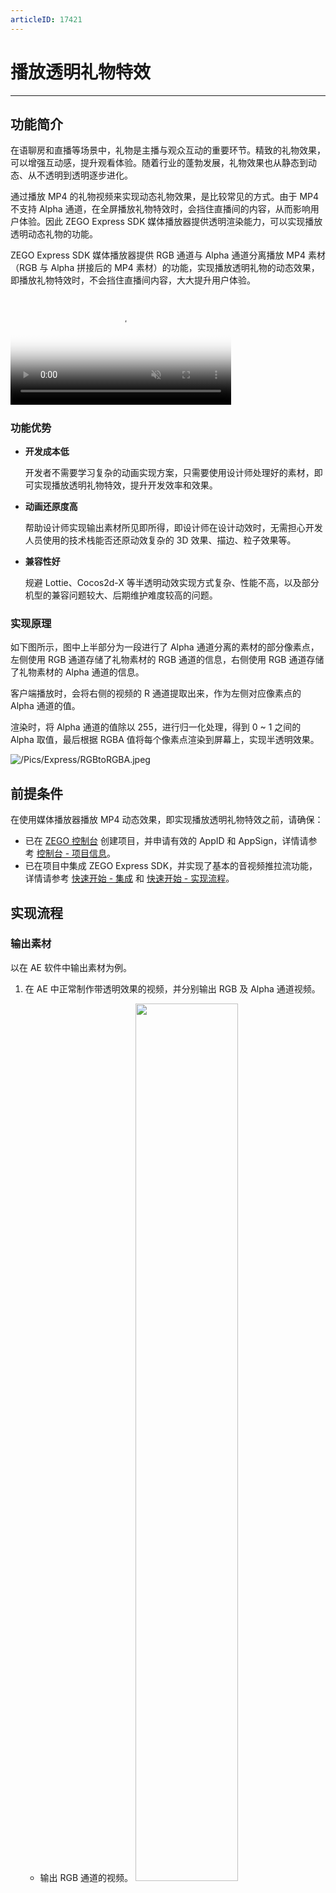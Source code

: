```yaml
---
articleID: 17421
---
```

# 播放透明礼物特效

- - -

## 功能简介

在语聊房和直播等场景中，礼物是主播与观众互动的重要环节。精致的礼物效果，可以增强互动感，提升观看体验。随着行业的蓬勃发展，礼物效果也从静态到动态、从不透明到透明逐步进化。

通过播放 MP4 的礼物视频来实现动态礼物效果，是比较常见的方式。由于 MP4 不支持 Alpha 通道，在全屏播放礼物特效时，会挡住直播间的内容，从而影响用户体验。因此 ZEGO Express SDK 媒体播放器提供透明渲染能力，可以实现播放透明动态礼物的功能。

ZEGO Express SDK 媒体播放器提供 RGB 通道与 Alpha 通道分离播放 MP4 素材（RGB 与 Alpha 拼接后的 MP4 素材）的功能，实现播放透明礼物的动态效果，即播放礼物特效时，不会挡住直播间内容，大大提升用户体验。

<video poster="https://storage.zego.im/sdk-doc/Pics/Express/gift_special_effects.png" src="https://storage.zego.im/sdk-doc/doc/video/Express_Video_SDK/gift_special_effects.mp4" width="70%" muted="true" loop="true" autoplay="autoplay" preload="auto" nocontrols></video>

### 功能优势

- **开发成本低**

    开发者不需要学习复杂的动画实现方案，只需要使用设计师处理好的素材，即可实现播放透明礼物特效，提升开发效率和效果。

- **动画还原度高**

    帮助设计师实现输出素材所见即所得，即设计师在设计动效时，无需担心开发人员使用的技术栈能否还原动效复杂的 3D 效果、描边、粒子效果等。

- **兼容性好**

    规避 Lottie、Cocos2d-X 等半透明动效实现方式复杂、性能不高，以及部分机型的兼容问题较大、后期维护难度较高的问题。

### 实现原理

如下图所示，图中上半部分为一段进行了 Alpha 通道分离的素材的部分像素点，左侧使用 RGB 通道存储了礼物素材的 RGB 通道的信息，右侧使用 RGB 通道存储了礼物素材的 Alpha 通道的信息。

客户端播放时，会将右侧的视频的 R 通道提取出来，作为左侧对应像素点的 Alpha 通道的值。

渲染时，将 Alpha 通道的值除以 255，进行归一化处理，得到 0 ~ 1 之间的 Alpha 取值，最后根据 RGBA 值将每个像素点渲染到屏幕上，实现半透明效果。

![/Pics/Express/RGBtoRGBA.jpeg](/Pics/Express/RGBtoRGBA.jpeg)

## 前提条件

在使用媒体播放器播放 MP4 动态效果，即实现播放透明礼物特效之前，请确保：

- 已在 [ZEGO 控制台](https://console.zego.im) 创建项目，并申请有效的 AppID 和 AppSign，详情请参考 [控制台 - 项目信息](https://doc-zh.zego.im/article/12107)。
- 已在项目中集成 ZEGO Express SDK，并实现了基本的音视频推拉流功能，详情请参考 [快速开始 - 集成](!Integration/SDK_Integration) 和 [快速开始 - 实现流程](!Integration/Solution_Implementation)。




## 实现流程

### 输出素材

以在 AE 软件中输出素材为例。

1. 在 AE 中正常制作带透明效果的视频，并分别输出 RGB 及 Alpha 通道视频。
    - 输出 RGB 通道的视频。
        <img src="/Pics/Express/output_RGB.jpeg" width="60%">
    - 输出 Alpha 通道的视频。
        <img src="/Pics/Express/output_Alpha.jpeg" width="60%">


2. 在 AE 中，将输出的 RGB 及 Alpha 通道视频拼接为一个视频。

    ZEGO 媒体播放器支持以下四种拼接方式，拼接出的视频越接近正方形，性能越好。开发者可以根据源素材的比例，选择合适的拼接方式：
    - Alpha 通道在下方。
        <img src="/Pics/Express/RGB_up_Alpha.jpeg" width="30%">
    - Alpha 通道在左侧。
        <img src="/Pics/Express/Alpha_RGB.jpeg" width="60%">
    - Alpha 通道在右侧。
        <img src="/Pics/Express/RGB_Alpha.jpeg" width="60%">
    - Alpha 通道在右上方，Alpha 通道仅支持 0.5x 的缩放倍率。
        <img src="/Pics/Express/RGB_Alpharighttop.jpeg" width="60%">

### 对 view 进行特殊设置

在播放透明礼物特效前，需要提前设置用于播放器渲染透明特效的 view，目前支持 TextureView 和 SurfaceView 两种。

- 若 view 为 TextureView 类型，需要调用 `setOpaque`，将 opaque 属性设置为 false。  

```java
TextureView mediaPlayerView;//用于播放的 view
mediaPlayerView.setOpaque(false);
```

- 若 view 为 SurfaceView 类型，需要调用 `setFormat`，将 PixelFormat 属性设置为 TRANSLUCENT，并且需要把 view 置于显示窗口的最顶层。

```java
SurfaceView mediaPlayerView;//用于播放的 view
mediaPlayerView.getHolder().setFormat(PixelFormat.TRANSLUCENT)
mediaPlayerView.setZOrderOnTop(true)//把 SurfaceView 置于显示窗口的最顶层
```

### 创建媒体播放器

调用 [createMediaPlayer](@createMediaPlayer) 创建媒体播放器，并调用 [setPlayerCanvas](@setPlayerCanvas-ZegoMediaPlayer) 设置媒体播放器 canvas 的 alphaBlend 属性为 true。

```java
mediaPlayer = engine.createMediaPlayer();
ZegoCanvas canvas = new ZegoCanvas(mediaPlayerView);
canvas.alphaBlend = true;//支持 Alpha 通道渲染
mediaPlayer.setPlayerCanvas(canvas);
```

### 加载素材

调用 [createMediaPlayer](@createMediaPlayer) 创建媒体播放器后，通过 [loadResourceWithConfig](@loadResourceWithConfig) 接口，通过**文件路径**或**二进制内存数据**，播放拼接后的特效素材。

<Warning title="注意">


虽然 [loadResourceWithConfig](@loadResourceWithConfig) 接口支持通过版权音乐资源 ID 加载多媒体资源，但是版权音乐目前不支持视频，因此无法通过版权音乐资源 ID 加载方式来加载礼物特效。
</Warning>

<div class="multiple-select-codes">
    <div class="code-tabs hide-scrollbar">
      <div class="scroll-box">
        <span class="tab-item">
          <span>通过文件路径加载</span>
        </span>
        <span class="tab-item">
          <span>通过二进制内存数据加载</span>
        </span>
      </div>
    </div>

  <div class="code-list">
  
  ```java
  ZegoMediaPlayerResource resource = new ZegoMediaPlayerResource();
  resource.loadType = ZegoMultimediaLoadType.FILE_PATH; // 加载方式选择文件路径加载
  resource.filePath = "path";//文件路径
  resource.alphaLayout = ZegoAlphaLayoutType.LEFT; // 根据实际资源选择 Alpha 通道布局
  mediaPlayer.loadResourceWithConfig(resource, new IZegoMediaPlayerLoadResourceCallback() {
      @Override
      public void onLoadResourceCallback(int errorCode) {
          //资源加载结果
          // 可执行更新 UI 等逻辑
          if (errorCode == 0){
              //加载文件成功，此时可以开始播放媒体资源
              mediaPlayer.start();
          }
      }
  });
  ```
  
  ```java
  ZegoMediaPlayerResource resource = new ZegoMediaPlayerResource();
  resource.loadType = ZegoMultimediaLoadType.MEMORY; // 加载方式选择二进制内存数据
  resource.alphaLayout = ZegoAlphaLayoutType.LEFT; // 根据实际资源选择 Alpha 通道布局

  File file = new File(path); // 资源文件
  int fileLength = (int)file.length();

  resource.memory = ByteBuffer.allocateDirect(fileLength); // ByteBuffer 类型二进制内存数据
  resource.memoryLength = bufferLength; // 二进制内存数据长度

  // 将资源加载到内存中
  try {
      BufferedInputStream stream = new BufferedInputStream(new FileInputStream(file));
      int data_byte=0;
      while((data_byte = stream.read()) != -1){
          resource.memory.put((byte)data_byte);
      }
  } catch (FileNotFoundException e) {
      e.printStackTrace();
  } catch (IOException e) {
      e.printStackTrace();
  }

  mediaPlayer.loadResourceWithConfig(resource, new IZegoMediaPlayerLoadResourceCallback() {
      @Override
      public void onLoadResourceCallback(int errorCode) {
          // 资源加载结果
          // 可执行更新 UI 等逻辑
          if (errorCode == 0){
              //加载文件成功，此时可以开始播放媒体资源
              mediaPlayer.start();
          }
      }    
  });
  ```
  
  </div>
</div>

### 播放素材

在调用 [loadResourceWithConfig](@loadResourceWithConfig-ZegoMediaPlayer) 加载文件成功后，可调用 [start](@start-ZegoMediaPlayer)、[pause](@pause-ZegoMediaPlayer)、[resume](@resume-ZegoMediaPlayer)、[stop](@stop-ZegoMediaPlayer) 来启停播放。一旦播放器的内部状态改变，[ZegoMediaPlayer](@-ZegoMediaPlayer) 的 [onMediaPlayerStateUpdate](@onMediaPlayerStateUpdate-IZegoMediaPlayerEventHandler) 回调将会被触发。

用户也可通过调用 [getCurrentState](@getCurrentState-ZegoMediaPlayer) 随时获取播放器的当前状态。

如果 [enableRepeat](@enableRepeat-ZegoMediaPlayer) 设置为 `YES`，则播放器会在播放完文件后自动重播。

```java
// 开始播放，播放之前需要先调用接口加载媒体文件
mediaPlayer.start();
// 暂停
mediaPlayer.pause();
// 恢复
mediaPlayer.resume();
// 停止
mediaPlayer.stop();
```
